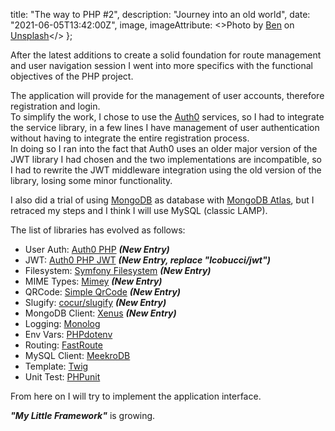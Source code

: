   title: "The way to PHP #2",
  description: "Journey into an old world",
  date: "2021-06-05T13:42:00Z",
  image,
  imageAttribute: <>Photo by <a href="https://unsplash.com/@benofthenorth?utm_source=unsplash&utm_medium=referral&utm_content=creditCopyText">Ben</a> on <a href="https://unsplash.com/s/photos/php?utm_source=unsplash&utm_medium=referral&utm_content=creditCopyText">Unsplash</a></>
};

After the latest additions to create a solid foundation for route management and user navigation session I went into more specifics with the functional objectives of the PHP project.

The application will provide for the management of user accounts, therefore registration and login.  
To simplify the work, I chose to use the [Auth0](https://auth0.com/) services, so I had to integrate the service library, in a few lines I have management of user authentication without having to integrate the entire registration process.  
In doing so I ran into the fact that Auth0 uses an older major version of the JWT library I had chosen and the two implementations are incompatible, so I had to rewrite the JWT middleware integration using the old version of the library, losing some minor functionality.

I also did a trial of using [MongoDB](https://www.mongodb.com/) as database with [MongoDB Atlas](https://www.mongodb.com/cloud/atlas), but I retraced my steps and I think I will use MySQL (classic LAMP).

The list of libraries has evolved as follows:

- User Auth: [Auth0 PHP](https://github.com/auth0/auth0-PHP) ***(New Entry)***
- JWT: [Auth0 PHP JWT](https://github.com/auth0/php-jwt) ***(New Entry, replace "lcobucci/jwt")***
- Filesystem: [Symfony Filesystem](https://github.com/symfony/filesystem) ***(New Entry)***
- MIME Types: [Mimey](https://github.com/ralouphie/mimey) ***(New Entry)***
- QRCode: [Simple QrCode](https://github.com/SimpleSoftwareIO/simple-qrcode) ***(New Entry)***
- Slugify: [cocur/slugify](https://github.com/cocur/slugify) ***(New Entry)***
- MongoDB Client: [Xenus](https://abellion.github.io/xenus/#/) ***(New Entry)***
- Logging: [Monolog](https://seldaek.github.io/monolog/)
- Env Vars: [PHPdotenv](https://github.com/vlucas/phpdotenv)
- Routing: [FastRoute](https://github.com/nikic/FastRoute)
- MySQL Client: [MeekroDB](https://meekro.com/)
- Template: [Twig](https://twig.symfony.com/)
- Unit Test: [PHPunit](https://phpunit.de/)

From here on I will try to implement the application interface.

***"My Little Framework"*** is growing.

